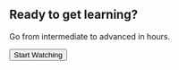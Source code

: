 <Section py="8|12|16|24" bg="muted">
  <Container>
    <Div textAlign="center" bg="background" p="10" rounded="3xl">
      <H2 fontSize="4xl|5xl" m="0">
        Ready to get learning?
      </H2>
      <P fontSize="lg|xl" mt="2">
        Go from intermediate to advanced in hours.
      </P>
      <Button
        as="a"
        href="https://egghead.io/playlists/build-a-full-stack-jamstack-application-with-gatsby-c6f8?af=6xn1w"
        variant="primary lg"
      >
        Start Watching <Icon name="arrow-right" ml="2" />
      </Button>
    </Div>
  </Container>
</Section>
